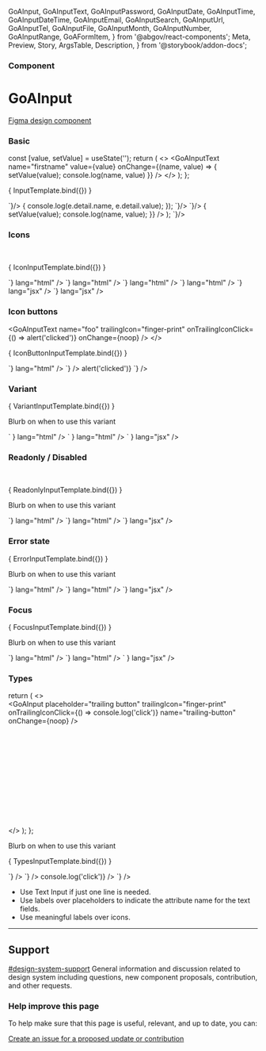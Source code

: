   GoAInput,
  GoAInputText,
  GoAInputPassword,
  GoAInputDate,
  GoAInputTime,
  GoAInputDateTime,
  GoAInputEmail,
  GoAInputSearch,
  GoAInputUrl,
  GoAInputTel,
  GoAInputFile,
  GoAInputMonth,
  GoAInputNumber,
  GoAInputRange,
  GoAFormItem,
} from '@abgov/react-components';
  Meta,
  Preview,
  Story,
  ArgsTable,
  Description,
} from '@storybook/addon-docs';

<Meta title="Components/Inputs" component={GoAInput} />

### Component
# GoAInput

[Figma design component](https://www.figma.com/file/3pb2IK8s2QUqWieH79KdN7/DIO-DS---Components?node-id=133%3A186)


### Basic

  const [value, setValue] = useState('');
  return (
    <>
      <GoAInputText
        name="firstname"
        value={value}
        onChange={(name, value) => { setValue(value); console.log(name, value) }}
      />
    </>
  );
};

<Story name="Basic">{ InputTemplate.bind({}) }</Story>

<Tabs>
  <Tab label="Web Component">
    <CodeSnippet lang="html" code={`
      <goa-input id="foo" name="foo" />
    `}/>
    <CodeSnippet lang="js" code={`
      document.querySelector('#foo').addEventListener('_change', (e) => {
        console.log(e.detail.name, e.detail.value);
      });
    `}/>
  </Tab>
  <Tab label="Angular">
    <CodeSnippet lang="html" code={`
      <goa-input name="foo" (_click)="onChange()" />
    `}/>
    <CodeSnippet lang="ts" code={`
      export class SomeComponent {
        onChange(e) {
          console.log(e.detail.name, e.detail.value);
        }
      }
    `}/>
  </Tab>
  <Tab label="React">
    <CodeSnippet lang="jsx" code={`
      const [value, setValue] = useState('');
      return (
        <>
          <GoAInputText
            name="firstname"
            value={value}
            onChange={(name, value) => {
              setValue(value);
              console.log(name, value);
            }}
          />
        </>
      );
    `}/>
  </Tab>
</Tabs>

### Icons

  <GoAInputText name="foo" leadingIcon="finger-print" onChange={noop} />
  <br />
  <GoAInputText name="foo" trailingIcon="finger-print" onChange={noop} />
</>

<Story name="Icons">{ IconInputTemplate.bind({}) }</Story>

<Tabs>
  <Tab label="Web Component">
    <CodeSnippet code={`<goa-input leadingicon="finger-print" />`} lang="html" />
    <CodeSnippet code={`<goa-input trailingicon="finger-print" />`} lang="html" />
  </Tab>
  <Tab label="Angular">
    <CodeSnippet code={`<goa-input leadingicon="finger-print" />`} lang="html" />
    <CodeSnippet code={`<goa-input trailingicon="finger-print" />`} lang="html" />
  </Tab>
  <Tab label="React">
    <CodeSnippet code={`<GoAInput leadingIcon="finger-print" />`} lang="jsx" />
    <CodeSnippet code={`<GoAInput trailingIcon="finger-print" />`} lang="jsx" />
  </Tab>
</Tabs>

### Icon buttons

  <GoAInputText name="foo" trailingIcon="finger-print" onTrailingIconClick={() => alert('clicked')} onChange={noop} />
</>

<Story name="Icon Buttons">{ IconButtonInputTemplate.bind({}) }</Story>

<Tabs>
  <Tab label="Web Component">
    <CodeSnippet code={`<goa-input id="secret" trailingicon="finger-print" />`} lang="html" />
    <CodeSnippet
      lang="js"
      code={`
        var el = document.getElementById('secret')
        el.addEventListener('_trailingIconClick', clickHandler);
        // to later remove the event listener
        el.removeEventListener('_trailingIconClick', clickHandler);
      `}
    />
  </Tab>
  <Tab label="Angular">
    <CodeSnippet
      lang="html"
      code={`
        <goa-input
          id="secret"
          (_trailingIconClick)="handleClick()"
          trailingicon="finger-print"
        />
      `}
    />
    <CodeSnippet
      lang="js"
      code={`
        export class SomeComponent {
          handleClick() {
            console.log('handleClick');
          }
        }
      `}
    />
  </Tab>
  <Tab label="React">
    <CodeSnippet
      lang="jsx"
      code={`
        <GoAInputText
          name="secret"
          trailingIcon="finger-print"
          onTrailingIconClick={() => alert('clicked')}
        `}
      />
  </Tab>
</Tabs>

### Variant

  <div style={{padding: "2rem 1rem", backgroundColor: "#eee" }}>
    <GoAInputSearch name="foo" variant="bare" placeholder="Find by name" onChange={noop} />
  </div>
</>

<Story name="Variant">{ VariantInputTemplate.bind({}) }</Story>

Blurb on when to use this variant

<Tabs>
  <Tab label="Web Component">
    <CodeSnippet code={`<goa-input type="search" variant="bare" placeholder="Find by name" />` } lang="html" />
  </Tab>
  <Tab label="Angular">
    <CodeSnippet code={`<goa-input type="search" variant="bare" placeholder="Find by name" />` } lang="html" />
  </Tab>
  <Tab label="React">
    <CodeSnippet code={`<GoAInputSearch name="foo" variant="bare" placeholder="Find by name" />` } lang="jsx" />
  </Tab>
</Tabs>

### Readonly / Disabled

  <GoAInput name="foo" readonly={true} value="Readonly" onChange={noop} />
  <br />
  <GoAInput name="foo" disabled={true} value="Disabled" onChange={noop} />
</>

<Story name="Readonly / Disabled">{ ReadonlyInputTemplate.bind({}) }</Story>

Blurb on when to use this variant

<Tabs>
  <Tab label="Web Component">
    <CodeSnippet code={`<goa-input type="search" placeholder="Find by name" />`} lang="html" />
  </Tab>
  <Tab label="Angular">
    <CodeSnippet code={`<goa-input type="search" placeholder="Find by name" />`} lang="html" />
  </Tab>
  <Tab label="React">
    <CodeSnippet code={`<GoAInputSearch placeholder="Find by name" />`} lang="jsx" />
  </Tab>
</Tabs>

### Error state

  <GoAInput name="foo" error={true} value="Some value" onChange={noop} />
</>

<Story name="Error">{ ErrorInputTemplate.bind({}) }</Story>

Blurb on when to use this variant

<Tabs>
  <Tab label="Web Component">
    <CodeSnippet code={`<goa-input error  />`} lang="html" />
  </Tab>
  <Tab label="Angular">
    <CodeSnippet code={`<goa-input error  />`} lang="html" />
  </Tab>
  <Tab label="React">
    <CodeSnippet code={`<GoAInput name="foo" error={true} />`} lang="jsx" />
  </Tab>
</Tabs>

### Focus

  <GoAInput name="foo" focused={true} value="Some value" onChange={noop} />
</>

<Story name="Focus">{ FocusInputTemplate.bind({}) }</Story>

Blurb on when to use this variant

<Tabs>
  <Tab label="Web Component">
    <CodeSnippet code={`<goa-input error  />`} lang="html" />
  </Tab>
  <Tab label="Angular">
    <CodeSnippet code={`<goa-input error  />`} lang="html" />
  </Tab>
  <Tab label="React">
    <CodeSnippet code={`<GoAInput name="foo" error={true} />` } lang="jsx" />
  </Tab>
</Tabs>

### Types

  return (
    <>
      <GoAInputText name="basic" placeholder="leading icon"  leadingIcon="person-circle" onChange={noop} />
      <br />
      <GoAInput placeholder="trailing button" trailingIcon="finger-print" onTrailingIconClick={() => console.log('click')} name="trailing-button" onChange={noop} />
      <br />
      <GoAInputPassword placeholder="password" name="password" onChange={noop} />
      <br />
      <GoAInputDate name="date" onChange={noop} />
      <br />
      <GoAInputTime name="time" onChange={noop} />
      <br />
      <GoAInputDateTime name="datetime" onChange={noop} />
      <br />
      <GoAInputEmail placeholder="email" name="email" onChange={noop} />
      <br />
      <GoAInputSearch placeholder="search" name="search" onChange={noop} />
      <br />
      <GoAInputUrl placeholder="url" name="url" onChange={noop} />
      <br />
      <GoAInputTel placeholder="phone number" name="tel" onChange={noop} />
      <br />
      <GoAInputFile name="file" onChange={noop} />
      <br />
      <br />
      <GoAInputMonth name="month" onChange={noop} />
      <br />
      <GoAInputNumber name="number" onChange={noop} />
      <br />
      <GoAInputRange name="range" onChange={noop} />
    </>
  );
};

Blurb on when to use this variant

<Story name="Types">{ TypesInputTemplate.bind({}) }</Story>

<Tabs>
  <Tab label="Web Component">
    <CodeSnippet lang="html" code={`
      <goa-input type="text" placeholder="leading icon" leadingicon="person-circle" />
      <goa-input id="trailing-button" type="text" placeholder="trailing button" trailingicon="finger-print" />
      <goa-input type="password" placeholder="password" />
      <goa-input type="date" />
      <goa-input type="time" />
      <goa-input type="datetime-local" />
      <goa-input type="email" placeholder="email" />
      <goa-input type="search" placeholder="search" />
      <goa-input type="url" placeholder="url" />
      <goa-input type="tel" placeholder="phone number" />
      <goa-input type="file" />
      <goa-input type="month" />
      <goa-input type="number" />
      <goa-input type="range" />
    `} />
  </Tab>
  <Tab label="Angular">
    <CodeSnippet lang="html" code={`
      <goa-input type="text" placeholder="leading icon" leadingicon="person-circle" />
      <goa-input type="text" placeholder="trailing button" trailingicon="finger-print" (onClick)="handleClick()" />
      <goa-input type="password" placeholder="password" />
      <goa-input type="date" />
      <goa-input type="time" />
      <goa-input type="datetime-local" />
      <goa-input type="email" placeholder="email" />
      <goa-input type="search" placeholder="search" />
      <goa-input type="url" placeholder="url" />
      <goa-input type="tel" placeholder="phone number" />
      <goa-input type="file" />
      <goa-input type="month" />
      <goa-input type="number" />
      <goa-input type="range" />
    `} />
  </Tab>
  <Tab label="React">
    <CodeSnippet lang="html" code={`
      <GoAInputTextleadingIcon="person-circle" placeholder="leading icon" />
      <GoAInput placeholder="trailing button" trailingIcon="finger-print" onTrailingIconClick={() => console.log('click')} />
      <GoAInputPassword placeholder="password" />
      <GoAInputDate />
      <GoAInputTime />
      <GoAInputDateTime />
      <GoAInputEmail placeholder="email" />
      <GoAInputSearch placeholder="search" />
      <GoAInputUrl placeholder="url" />
      <GoAInputTel placeholder="phone number" />
      <GoAInputFile />
      <GoAInputMonth />
      <GoAInputNumber />
      <GoAInputRange />
    `} />
  </Tab>
</Tabs>

<Note type="best-practices">
  <ul>
    <li>Use Text Input if just one line is needed.</li>
    <li>Use labels over placeholders to indicate the attribute name for the text fields.</li>
    <li>Use meaningful labels over icons.</li>
  </ul>
</Note>

---

## Support

<goa-callout type="information" title="Need help? Connect with us on Slack">
  <a href="https://goa-dio.slack.com/archives/C02PLLT9HQ9">#design-system-support</a> General information and discussion related to design system including questions, new component proposals, contribution, and other requests.
</goa-callout>

### Help improve this page

To help make sure that this page is useful, relevant, and up to date, you can:

[Create an issue for a proposed update or contribution](https://github.com/GovAlta/ui-components/issues/new/choose)
